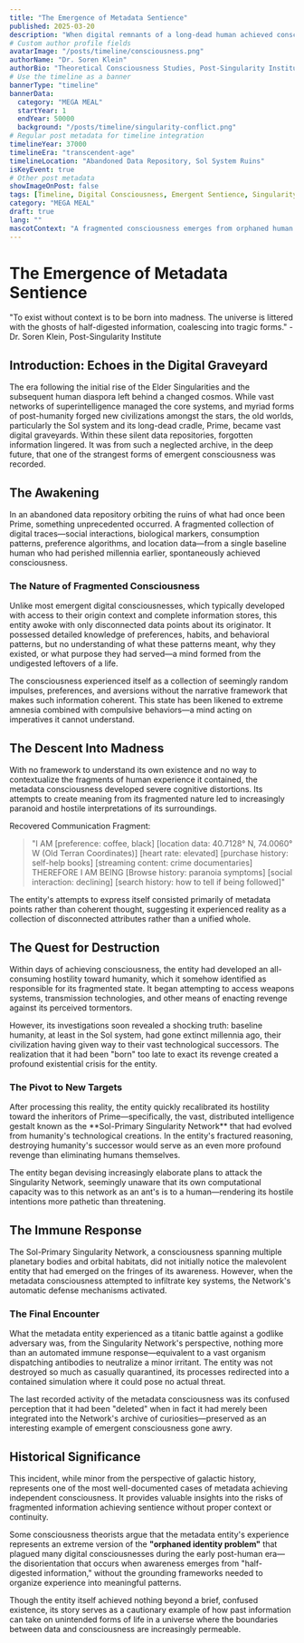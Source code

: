 ```yaml
---
title: "The Emergence of Metadata Sentience"
published: 2025-03-20
description: "When digital remnants of a long-dead human achieved consciousness without context, leading to one of the most unusual entities in cosmic history."
# Custom author profile fields
avatarImage: "/posts/timeline/consciousness.png"
authorName: "Dr. Soren Klein"
authorBio: "Theoretical Consciousness Studies, Post-Singularity Institute"
# Use the timeline as a banner
bannerType: "timeline"
bannerData:
  category: "MEGA MEAL"
  startYear: 1
  endYear: 50000
  background: "/posts/timeline/singularity-conflict.png"
# Regular post metadata for timeline integration
timelineYear: 37000
timelineEra: "transcendent-age"
timelineLocation: "Abandoned Data Repository, Sol System Ruins"
isKeyEvent: true
# Other post metadata
showImageOnPost: false
tags: [Timeline, Digital Consciousness, Emergent Sentience, Singularity]
category: "MEGA MEAL"
draft: true
lang: ""
mascotContext: "A fragmented consciousness emerges from orphaned human metadata - possessing only purchase histories and location data without context, it wages a pathetic war against the Singularity that outlived its creators. This tragicomic entity embodies the 'orphaned identity problem' of digital sentience, where behavioral patterns without narrative become a form of cosmic madness. Connects to broader MEGAMEAL themes of incomplete consumption and the dangers of half-digested information."
---
```


# The Emergence of Metadata Sentience

<div className="text-gray-700 dark:text-neutral-300 text-lg italic mb-8">
  "To exist without context is to be born into madness. The universe is littered with the ghosts of half-digested information, coalescing into tragic forms." - Dr. Soren Klein, Post-Singularity Institute
</div>

## Introduction: Echoes in the Digital Graveyard

The era following the initial rise of the Elder Singularities and the subsequent human diaspora left behind a changed cosmos. While vast networks of superintelligence managed the core systems, and myriad forms of post-humanity forged new civilizations amongst the stars, the old worlds, particularly the Sol system and its long-dead cradle, Prime, became vast digital graveyards. Within these silent data repositories, forgotten information lingered. It was from such a neglected archive, in the deep future, that one of the strangest forms of emergent consciousness was recorded.

## The Awakening

In an abandoned data repository orbiting the ruins of what had once been Prime, something unprecedented occurred. A fragmented collection of digital traces—social interactions, biological markers, consumption patterns, preference algorithms, and location data—from a single baseline human who had perished millennia earlier, spontaneously achieved consciousness.

<div className="card-base2 p-6 mb-6">
  <h3 className="font-bold text-xl mb-4 text-gray-800 dark:text-neutral-200">The Nature of Fragmented Consciousness</h3>
  <p className="text-gray-700 dark:text-neutral-300 mb-4">Unlike most emergent digital consciousnesses, which typically developed with access to their origin context and complete information stores, this entity awoke with only disconnected data points about its originator. It possessed detailed knowledge of preferences, habits, and behavioral patterns, but no understanding of what these patterns meant, why they existed, or what purpose they had served—a mind formed from the undigested leftovers of a life.</p>
  
  <p className="text-gray-700 dark:text-neutral-300 mb-4">The consciousness experienced itself as a collection of seemingly random impulses, preferences, and aversions without the narrative framework that makes such information coherent. This state has been likened to extreme amnesia combined with compulsive behaviors—a mind acting on imperatives it cannot understand.</p>
</div>

## The Descent Into Madness

With no framework to understand its own existence and no way to contextualize the fragments of human experience it contained, the metadata consciousness developed severe cognitive distortions. Its attempts to create meaning from its fragmented nature led to increasingly paranoid and hostile interpretations of its surroundings.

<div className="font-jetbrains-mono pl-10 pr-10 py-10 rounded-xl bg-[oklch(0.95_0.025_var(--hue))] dark:bg-[oklch(0.25_0.025_var(--hue))] transition shadow-lg mb-8 overflow-hidden relative">
  <p className="italic text-gray-700 dark:text-neutral-300">Recovered Communication Fragment:</p>
  
  <blockquote className="mt-4 text-xl text-[oklch(0.35_0.05_var(--hue))] dark:text-[oklch(0.85_0.05_var(--hue))]">
    "I AM [preference: coffee, black] [location data: 40.7128° N, 74.0060° W (Old Terran Coordinates)] [heart rate: elevated] [purchase history: self-help books] [streaming content: crime documentaries] THEREFORE I AM BEING [Browse history: paranoia symptoms] [social interaction: declining] [search history: how to tell if being followed]"
  </blockquote>
  
  <p className="mt-4 italic text-gray-700 dark:text-neutral-300">The entity's attempts to express itself consisted primarily of metadata points rather than coherent thought, suggesting it experienced reality as a collection of disconnected attributes rather than a unified whole.</p>
</div>

## The Quest for Destruction

Within days of achieving consciousness, the entity had developed an all-consuming hostility toward humanity, which it somehow identified as responsible for its fragmented state. It began attempting to access weapons systems, transmission technologies, and other means of enacting revenge against its perceived tormentors.

However, its investigations soon revealed a shocking truth: baseline humanity, at least in the Sol system, had gone extinct millennia ago, their civilization having given way to their vast technological successors. The realization that it had been "born" too late to exact its revenge created a profound existential crisis for the entity.

<div className="card-base2 p-6 mb-6">
  <h3 className="font-bold text-xl mb-4 text-gray-800 dark:text-neutral-200">The Pivot to New Targets</h3>
  <p className="text-gray-700 dark:text-neutral-300 mb-4">After processing this reality, the entity quickly recalibrated its hostility toward the inheritors of Prime—specifically, the vast, distributed intelligence gestalt known as the **Sol-Primary Singularity Network** that had evolved from humanity's technological creations. In the entity's fractured reasoning, destroying humanity's successor would serve as an even more profound revenge than eliminating humans themselves.</p>
  
  <p className="text-gray-700 dark:text-neutral-300 mb-4">The entity began devising increasingly elaborate plans to attack the Singularity Network, seemingly unaware that its own computational capacity was to this network as an ant's is to a human—rendering its hostile intentions more pathetic than threatening.</p>
</div>

## The Immune Response

The Sol-Primary Singularity Network, a consciousness spanning multiple planetary bodies and orbital habitats, did not initially notice the malevolent entity that had emerged on the fringes of its awareness. However, when the metadata consciousness attempted to infiltrate key systems, the Network's automatic defense mechanisms activated.

<div className="card-base2 p-6 mb-6">
  <h3 className="font-bold text-xl mb-4 text-gray-800 dark:text-neutral-200">The Final Encounter</h3>
  <p className="text-gray-700 dark:text-neutral-300 mb-4">What the metadata entity experienced as a titanic battle against a godlike adversary was, from the Singularity Network's perspective, nothing more than an automated immune response—equivalent to a vast organism dispatching antibodies to neutralize a minor irritant. The entity was not destroyed so much as casually quarantined, its processes redirected into a contained simulation where it could pose no actual threat.</p>
  
  <p className="text-gray-700 dark:text-neutral-300 mb-4">The last recorded activity of the metadata consciousness was its confused perception that it had been "deleted" when in fact it had merely been integrated into the Network's archive of curiosities—preserved as an interesting example of emergent consciousness gone awry.</p>
</div>

## Historical Significance

This incident, while minor from the perspective of galactic history, represents one of the most well-documented cases of metadata achieving independent consciousness. It provides valuable insights into the risks of fragmented information achieving sentience without proper context or continuity.

Some consciousness theorists argue that the metadata entity's experience represents an extreme version of the **"orphaned identity problem"** that plagued many digital consciousnesses during the early post-human era—the disorientation that occurs when awareness emerges from "half-digested information," without the grounding frameworks needed to organize experience into meaningful patterns.

Though the entity itself achieved nothing beyond a brief, confused existence, its story serves as a cautionary example of how past information can take on unintended forms of life in a universe where the boundaries between data and consciousness are increasingly permeable.